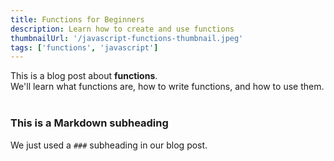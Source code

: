 ---
title: Functions for Beginners
description: Learn how to create and use functions
thumbnailUrl: '/javascript-functions-thumbnail.jpeg'
tags: ['functions', 'javascript']
---

<div>
  This is a blog post about <strong>functions</strong>. <br/>
  We'll learn what functions are, how to write functions, and how to use them.
</div>

<br/>

### This is a Markdown subheading
We just used a `###` subheading in our blog post.





